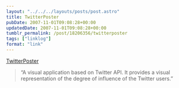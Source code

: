 ```yaml
---
layout: "../../../layouts/posts/post.astro"
title: TwitterPoster
pubDate: 2007-11-01T09:08:28+00:00
updatedDate: 2007-11-01T09:08:28+00:00
tumblr_permalink: /post/18206356/twitterposter
tags: ["linklog"]
format: "link"
---
```


[TwitterPoster][1]

> &ldquo;A visual application based on Twitter API. It provides a visual representation of the degree of influence of the Twitter users.&rdquo;

[1]: http://twitterposter.com/

